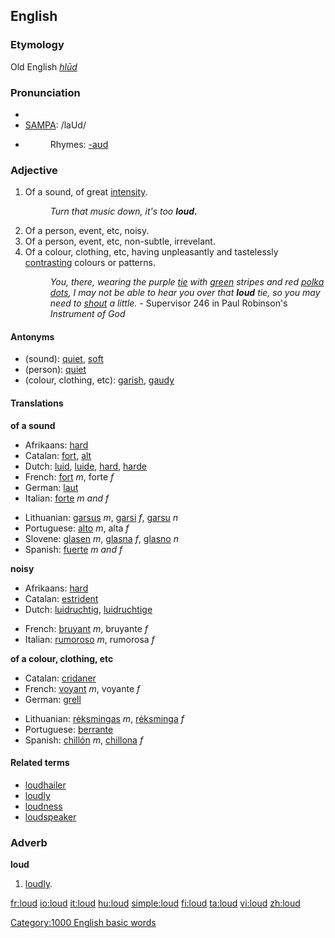 ==English==
===Etymology===
Old English ''[[hlūd]]''
===Pronunciation===
*{{IPA|/laʊd/}}
*[[w:SAMPA|SAMPA]]: /laUd/
*{{audio|en-us-loud.ogg|Audio (US)}}
*:Rhymes: [[Rhymes:English:-aʊd|-aʊd]]

===Adjective===
{{en-adj2|'''loud'''|'''[[louder]]'''|'''[[loudest]]'''}}

# Of a sound, of great [[intensity]].
#:''Turn that music down, it's too '''loud.'''''
# Of a person, event, etc, noisy.
# Of a person, event, etc, non-subtle, irrevelant.
# Of a colour, clothing, etc, having unpleasantly and tastelessly  [[contrast]]ing colours or patterns.
#:''You, there, wearing the purple [[tie]] with [[green]] stripes and red [[polka dot]]s, I may not be able to hear you over that '''loud''' tie, so you may need to [[shout]] a little.'' - Supervisor 246 in Paul Robinson's ''Instrument of God''

====Antonyms====
*(sound): [[quiet]], [[soft]]
*(person): [[quiet]]
*(colour, clothing, etc): [[garish]], [[gaudy]]

====Translations====

'''of a sound'''
{{top}}
*Afrikaans: [[hard]]
*Catalan: [[fort]], [[alt]]
*Dutch: [[luid]], [[luide]], [[hard]], [[harde]]
*French: [[fort#French|fort]] ''m'', forte ''f''
*German: [[laut]]
*Italian: [[forte#Italian|forte]] ''m and f''
{{mid}}
*Lithuanian: [[garsus]] ''m'', [[garsi]] ''f'', [[garsu]] ''n''
*Portuguese: [[alto#Portuguese|alto]] ''m'', alta ''f''
*Slovene: [[glasen]] ''m'', [[glasna]] ''f'', [[glasno]] ''n''
*Spanish: [[fuerte]] ''m and f''
{{bottom}}

'''noisy'''
{{top}}
*Afrikaans: [[hard]]
*Catalan: [[estrident]]
*Dutch: [[luidruchtig]], [[luidruchtige]]
{{mid}}
*French: [[bruyant]] ''m'', bruyante ''f''
*Italian: [[rumoroso]] ''m'', rumorosa ''f''
{{bottom}}

'''of a colour, clothing, etc'''
{{top}}
*Catalan: [[cridaner]]
*French: [[voyant]] ''m'', voyante ''f''
*German: [[grell]]
{{mid}}
*Lithuanian: [[rėksmingas]] ''m'', [[rėksminga]] ''f''
*Portuguese: [[berrante]]
*Spanish: [[chillón]] ''m'', [[chillona]] ''f''
{{bottom}}

====Related terms====
*[[loudhailer]]
*[[loudly]]
*[[loudness]]
*[[loudspeaker]]

===Adverb===
'''loud'''

# [[loudly]].

[[Category:1000 English basic words]]

[[fr:loud]]
[[io:loud]]
[[it:loud]]
[[hu:loud]]
[[simple:loud]]
[[fi:loud]]
[[ta:loud]]
[[vi:loud]]
[[zh:loud]]